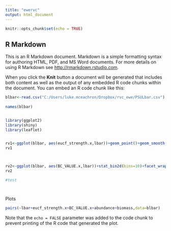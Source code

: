```yaml
---
title: "ewervc"
output: html_document
---
```


```r
knitr::opts_chunk$set(echo = TRUE)
```

## R Markdown

This is an R Markdown document. Markdown is a simple formatting syntax for authoring HTML, PDF, and MS Word documents. For more details on using R Markdown see <http://rmarkdown.rstudio.com>.

When you click the **Knit** button a document will be generated that includes both content as well as the output of any embedded R code chunks within the document. You can embed an R code chunk like this:

```r
blbar<-read.csv("C:/Users/luke.mceachron/Dropbox/rvc_ewe/PSULbar.csv")
  
names(blbar)  


library(ggplot2)
library(shiny)
library(leaflet)


rv1<-ggplot(blbar, aes(eucf_strength.x,lbar))+geom_point()+geom_smooth()+facet_wrap(~GROUP,scales="free")
rv1



rv2<-ggplot(blbar, aes(BC_VALUE.x,lbar))+stat_bin2d(bins=10)+facet_wrap(~GROUP,scales="free")
rv2

#test




```

Plots

```r

pairs(~lbar+eucf_strength.x+BC_VALUE.x+abundance+biomass,data=blbar)


```

Note that the `echo = FALSE` parameter was added to the code chunk to prevent printing of the R code that generated the plot.

